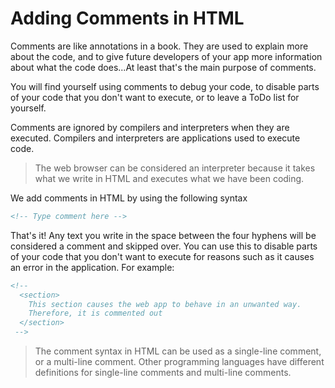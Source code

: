 # Adding Comments in HTML

Comments are like annotations in a book. They are used to explain more about the code, and to give future developers of your app more information about what the code does...At least that's the main purpose of comments.

You will find yourself using comments to debug your code, to disable parts of your code that you don't want to execute, or to leave a ToDo list for yourself.

Comments are ignored by compilers and interpreters when they are executed. Compilers and interpreters are applications used to execute code.

> The web browser can be considered an interpreter because it takes what we write in HTML and executes what we have been coding.

We add comments in HTML by using the following syntax

```html
<!-- Type comment here -->
```

That's it! Any text you write in the space between the four hyphens will be considered a comment and skipped over. You can use this to disable parts of your code that you don't want to execute for reasons such as it causes an error in the application. For example:

```html
<!-- 
  <section>
    This section causes the web app to behave in an unwanted way.
    Therefore, it is commented out
  </section>
 -->
```

> The comment syntax in HTML can be used as a single-line comment, or a multi-line comment. Other programming languages have different definitions for single-line comments and multi-line comments.
